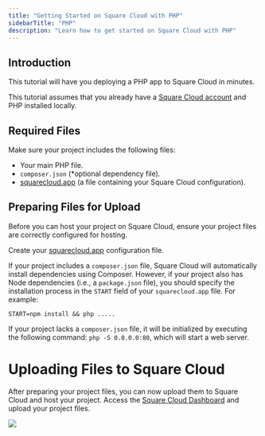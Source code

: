 ```yaml
---
title: "Getting Started on Square Cloud with PHP"
sidebarTitle: "PHP"
description: "Learn how to get started on Square Cloud with PHP"
---
```


## Introduction
This tutorial will have you deploying a PHP app to Square Cloud in minutes.

This tutorial assumes that you already have a [Square Cloud account](https://squarecloud.app/login) and PHP installed locally.

## Required Files
Make sure your project includes the following files:

- Your main PHP file.
- `composer.json` (*optional dependency file).
- [squarecloud.app](/getting-started/config-file) (a file containing your Square Cloud configuration).

## Preparing Files for Upload
Before you can host your project on Square Cloud, ensure your project files are correctly configured for hosting.

Create your [squarecloud.app](/getting-started/config-file) configuration file.

If your project includes a `composer.json` file, Square Cloud will automatically install dependencies using Composer. However, if your project also has Node dependencies (i.e., a `package.json` file), you should specify the installation process in the `START` field of your `squarecloud.app` file. For example:

```plaintext
START=npm install && php .....
```

If your project lacks a `composer.json` file, it will be initialized by executing the following command: `php -S 0.0.0.0:80`, which will start a web server.

# Uploading Files to Square Cloud

After preparing your project files, you can now upload them to Square Cloud and host your project.
Access the [Square Cloud Dashboard](https://squarecloud.app/dashboard/upload) and upload your project files.

<Frame>
  <img src="/images/uploading.gif" style={{ borderRadius: "0.5rem" }} />
</Frame>
